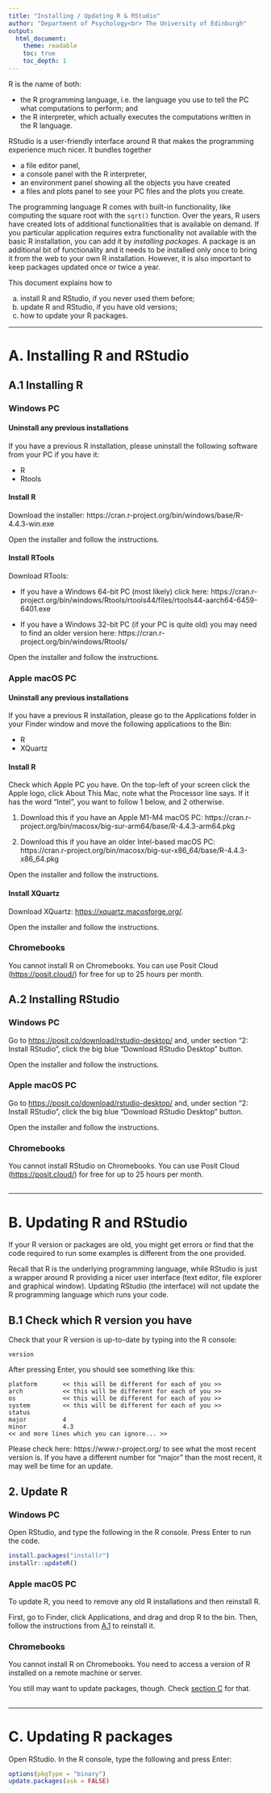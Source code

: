 ```yaml
---
title: "Installing / Updating R & RStudio"
author: "Department of Psychology<br> The University of Edinburgh"
output:
  html_document:
    theme: readable
    toc: true
    toc_depth: 1
---
```



R is the name of both:

- the R programming language, i.e. the language you use to tell the PC what computations to perform; and
- the R interpreter, which actually executes the computations written in the R language.

RStudio is a user-friendly interface around R that makes the programming experience much nicer. It bundles together 

- a file editor panel, 
- a console panel with the R interpreter, 
- an environment panel showing all the objects you have created
- a files and plots panel to see your PC files and the plots you create.


The programming language R comes with built-in functionality, like computing the square root with the `sqrt()` function. Over the years, R users have created lots of additional functionalities that is available on demand. If you particular application requires extra functionality not available with the basic R installation, you can add it by *installing packages*. A package is an additional bit of functionality and it needs to be installed only once to bring it from the web to your own R installation. However, it is also important to keep packages updated once or twice a year.


This document explains how to 

a) install R and RStudio, if you never used them before; 
b) update R and RStudio, if you have old versions;
c) how to update your R packages.


---


# A. Installing R and RStudio

## A.1 Installing R {.tabset .tabset-fade .tabset-pills}

### Windows PC

#### Uninstall any previous installations

If you have a previous R installation, please uninstall the following software from your PC if you have it:

- R
- Rtools

#### Install R

Download the installer: https://cran.r-project.org/bin/windows/base/R-4.4.3-win.exe

Open the installer and follow the instructions.

#### Install RTools

Download RTools:

- If you have a Windows 64-bit PC (most likely) click here: https://cran.r-project.org/bin/windows/Rtools/rtools44/files/rtools44-aarch64-6459-6401.exe

- If you have a Windows 32-bit PC (if your PC is quite old) you may need to find an older version here: https://cran.r-project.org/bin/windows/Rtools/

Open the installer and follow the instructions.



### Apple macOS PC

#### Uninstall any previous installations

If you have a previous R installation, please go to the Applications folder in your Finder window and move the following applications to the Bin:

- R
- XQuartz


#### Install R

Check which Apple PC you have. On the top-left of your screen click the Apple logo, click About This Mac, note what the Processor line says. If it has the word "Intel", you want to follow 1 below, and 2 otherwise.

1. Download this if you have an Apple M1-M4 macOS PC: https://cran.r-project.org/bin/macosx/big-sur-arm64/base/R-4.4.3-arm64.pkg

2. Download this if you have an older Intel-based macOS PC: https://cran.r-project.org/bin/macosx/big-sur-x86_64/base/R-4.4.3-x86_64.pkg

Open the installer and follow the instructions.


#### Install XQuartz

Download XQuartz: [https://xquartz.macosforge.org/](https://xquartz.macosforge.org/). 

Open the installer and follow the instructions.



### Chromebooks

You cannot install R on Chromebooks. You can use Posit Cloud (<https://posit.cloud/>) for free for up to 25 hours per month.



## A.2 Installing RStudio {.tabset .tabset-fade .tabset-pills}

### Windows PC {#install-win}

Go to <https://posit.co/download/rstudio-desktop/> and, under section "2: Install RStudio", click the big blue "Download RStudio Desktop" button.

Open the installer and follow the instructions.

### Apple macOS PC {#install-mac}

Go to <https://posit.co/download/rstudio-desktop/> and, under section "2: Install RStudio", click the big blue "Download RStudio Desktop" button.

Open the installer and follow the instructions.


### Chromebooks {#install-chrome}

You cannot install RStudio on Chromebooks. You can use Posit Cloud (<https://posit.cloud/>) for free for up to 25 hours per month.


## {-}


---


# B. Updating R and RStudio

If your R version or packages are old, you might get errors or find that the code required to run some examples is different from the one provided.

Recall that R is the underlying programming language, while RStudio is just a wrapper around R providing a nicer user interface (text editor, file explorer and graphical window). Updating RStudio (the interface) will not update the R programming language which runs your code.  

## B.1 Check which R version you have

Check that your R version is up-to-date by typing into the R console:

```
version
```

After pressing Enter, you should see  something like this:

```
platform       << this will be different for each of you >>     
arch           << this will be different for each of you >>                  
os             << this will be different for each of you >>     
system         << this will be different for each of you >>        
status                                     
major          4                           
minor          4.3                         
<< and more lines which you can ignore... >>
```

Please check here: https://www.r-project.org/ to see what the most recent version is. If you have a different number for "major" than the most recent, it may well be time for an update.  


## 2. Update R {.tabset .tabset-fade .tabset-pills}

### Windows PC

Open RStudio, and type the following in the R console. Press Enter to run the code.

```r
install.packages("installr")
installr::updateR()
```


### Apple macOS PC

To update R, you need to remove any old R installations and then reinstall R. 

First, go to Finder, click Applications, and drag and drop R to the bin.
Then, follow the instructions from [A.1](#install-mac) to reinstall it.


### Chromebooks

You cannot install R on Chromebooks. You need to access a version of R installed on a remote machine or server.

You still may want to update packages, though. Check [section C](#update-pkgs) for that.

## {-}


---


# C. Updating R packages {#update-pkgs}

Open RStudio. In the R console, type the following and press Enter:

```r
options(pkgType = "binary")
update.packages(ask = FALSE)
```

<br>

